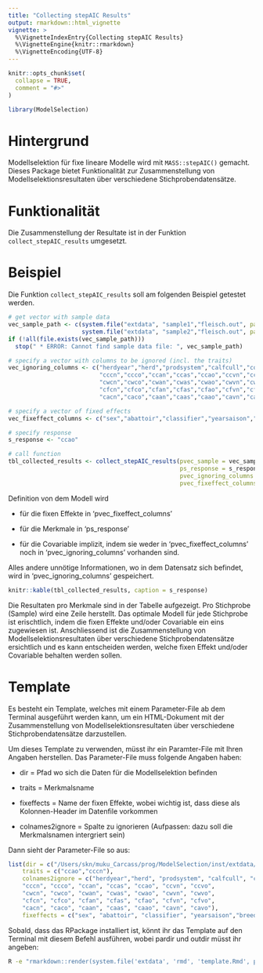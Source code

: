```yaml
---
title: "Collecting stepAIC Results"
output: rmarkdown::html_vignette
vignette: >
  %\VignetteIndexEntry{Collecting stepAIC Results}
  %\VignetteEngine{knitr::rmarkdown}
  %\VignetteEncoding{UTF-8}
---
```


```r
knitr::opts_chunk$set(
  collapse = TRUE,
  comment = "#>"
)
```

```r
library(ModelSelection)
```


# Hintergrund
Modellselektion für fixe lineare Modelle wird mit `MASS::stepAIC()` gemacht. Dieses Package bietet Funktionalität zur Zusammenstellung von Modellselektionsresultaten über verschiedene Stichprobendatensätze. 


# Funktionalität
Die Zusammenstellung der Resultate ist in der Funktion `collect_stepAIC_results` umgesetzt. 


# Beispiel
Die Funktion `collect_stepAIC_results` soll am folgenden Beispiel getestet werden.

```r
# get vector with sample data
vec_sample_path <- c(system.file("extdata", "sample1","fleisch.out", package = "ModelSelection"),
                     system.file("extdata", "sample2","fleisch.out", package = "ModelSelection"))
if (!all(file.exists(vec_sample_path)))
  stop(" * ERROR: Cannot find sample data file: ", vec_sample_path)

# specify a vector with columns to be ignored (incl. the traits)
vec_ignoring_columns <- c("herdyear","herd","prodsystem","calfcull","controlcull","ageVK","slaughterCategory","branding",
                          "cccn","ccco","ccan","ccas","ccao","ccvn","ccvo",
                          "cwcn","cwco","cwan","cwas","cwao","cwvn","cwvo",
                          "cfcn","cfco","cfan","cfas","cfao","cfvn","cfvo",
                          "cacn","caco","caan","caas","caao","cavn","cavo")

# specify a vector of fixed effects
vec_fixeffect_columns <- c("sex","abattoir","classifier","yearsaison","breedcomb","Effekt_HeterosisSumHet","Effekt_RekombinationSumRec")

# specify response
s_response <- "ccao"
```

```r
# call function
tbl_collected_results <- collect_stepAIC_results(pvec_sample = vec_sample_path,
                                                 ps_response = s_response,
                                                 pvec_ignoring_columns = setdiff(vec_ignoring_columns, s_response),
                                                 pvec_fixeffect_columns = vec_fixeffect_columns)

```

Definition von dem Modell wird

* für die fixen Effekte in 'pvec_fixeffect_columns'

* für die Merkmale in 'ps_response' 

* für die Covariable implizit, indem sie weder in 'pvec_fixeffect_columns' noch in 'pvec_ignoring_columns' vorhanden sind.

Alles andere unnötige Informationen, wo in dem Datensatz sich befindet, wird in 'pvec_ignoring_columns' gespeichert.

```r
knitr::kable(tbl_collected_results, caption = s_response)
```

Die Resultaten pro Merkmale sind in der Tabelle aufgezeigt. Pro Stichprobe (Sample) wird eine Zeile herstellt. Das optimale Modell für jede Stichprobe ist erischtlich, indem die fixen Effekte und/oder Covariable ein eins zugewiesen ist. Anschliessend ist die Zusammenstellung von Modellselektionsresultaten über verschiedene Stichprobendatensätze ersichtlich und es kann entscheiden werden, welche fixen Effekt und/oder Covariable behalten werden sollen.

# Template
Es besteht ein Template, welches mit einem Parameter-File ab dem Terminal ausgeführt werden kann, um ein HTML-Dokument mit der Zusammenstellung von Modellselektionsresultaten über verschiedene Stichprobendatensätze darzustellen. 

Um dieses Template zu verwenden, müsst ihr ein Paramter-File mit Ihren Angaben herstellen. Das Parameter-File muss folgende Angaben haben:

* dir = Pfad wo sich die Daten für die Modellselektion befinden

* traits = Merkmalsname

* fixeffects = Name der fixen Effekte, wobei wichtig ist, dass diese als Kolonnen-Header im Datenfile vorkommen

* colnames2ignore = Spalte zu ignorieren (Aufpassen: dazu soll die Merkmalsnamen intergriert sein)

Dann sieht der Parameter-File so aus:

```r
list(dir = c("/Users/skn/muku_Carcass/prog/ModelSelection/inst/extdata/sample1/fleisch.out","/Users/skn/muku_Carcass/prog/ModelSelection/inst/extdata/sample2/fleisch.out"),
    traits = c("ccao","cccn"),
    colnames2ignore = c("herdyear","herd", "prodsystem", "calfcull", "controlcull", "ageVK","slaughterCategory", "branding",
    "cccn", "ccco", "ccan", "ccas", "ccao", "ccvn", "ccvo",
    "cwcn", "cwco", "cwan", "cwas", "cwao", "cwvn", "cwvo",
    "cfcn", "cfco", "cfan", "cfas", "cfao", "cfvn", "cfvo",
    "cacn", "caco", "caan", "caas", "caao", "cavn", "cavo"),
    fixeffects = c("sex", "abattoir", "classifier", "yearsaison","breedcomb", "Effekt_HeterosisSumHet", "Effekt_RekombinationSumRec"))
```

Sobald, dass das RPackage installiert ist, könnt ihr das Template auf den Terminal mit diesem Befehl ausführen, wobei pardir und outdir müsst ihr angeben:

```bash
R -e "rmarkdown::render(system.file('extdata', 'rmd', 'template.Rmd', package = 'ModelSelection'), params = dget(file = 'pardir/template.par'), output_dir = 'outdir')"
```

